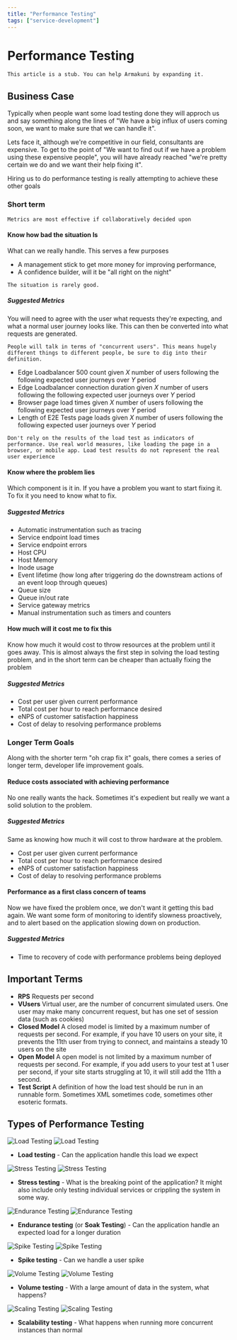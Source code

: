 ```yaml
---
title: "Performance Testing"
tags: ["service-development"]
---
```


# Performance Testing

```admonish info
This article is a stub. You can help Armakuni by expanding it.
```

## Business Case

Typically when people want some load testing done they will approch us and say something along the lines of "We have a big influx of users coming soon, we want to make sure that we can handle it".

Lets face it, although we're competitive in our field, consultants are expensive. To get to the point of "We want to find out if we have a problem using these expensive people", you will have already reached "we're pretty certain we do and we want their help fixing it". 

Hiring us to do performance testing is really attempting to achieve these other goals

### Short term 

```admonish tip
Metrics are most effective if collaboratively decided upon
```


#### Know how bad the situation Is

What can we really handle. This serves a few purposes
 
* A management stick to get more money for improving performance, 
* A confidence builder, will it be "all right on the night"
 
 
```admonish tip
The situation is rarely good. 
```
 
##### Suggested Metrics
 
You will need to agree with the user what requests they're expecting, and what a normal user journey looks like. This can then be converted into what requests are generated.
 
```admonish tip
People will talk in terms of "concurrent users". This means hugely different things to different people, be sure to dig into their definition.
```

 
* Edge Loadbalancer 500 count given *X* number of users following the following expected user journeys over *Y* period
* Edge Loadbalancer connection duration given *X* number of users following the following expected user journeys over *Y* period
* Browser page load times given *X* number of users following the following expected user journeys over *Y* period
* Length of E2E Tests page loads given *X* number of users following the following expected user journeys over *Y* period


```admonish tip
Don't rely on the results of the load test as indicators of performance. Use real world measures, like loading the page in a browser, or mobile app. Load test results do not represent the real user experience
```


#### Know where the problem lies

Which component is it in. If you have a problem you want to start fixing it. To fix it you need to know what to fix. 

##### Suggested Metrics

* Automatic instrumentation such as tracing
* Service endpoint load times
* Service endpoint errors
* Host CPU
* Host Memory
* Inode usage
* Event lifetime (how long after triggering do the downstream actions of an event loop through queues)
* Queue size
* Queue in/out rate
* Service gateway metrics
* Manual instrumentation such as timers and counters

#### How much will it cost me to fix this

Know how much it would cost to throw resources at the problem until it goes away. This is almost always the first step in solving the load testing problem, and in the short term can be cheaper than actually fixing the problem

##### Suggested Metrics

* Cost per user given current performance
* Total cost per hour to reach performance desired
* eNPS of customer satisfaction happiness
* Cost of delay to resolving performance problems

### Longer Term Goals

Along with the shorter term "oh crap fix it" goals, there comes a series of longer term, developer life improvement goals.

#### Reduce costs associated with achieving performance

No one really wants the hack. Sometimes it's expedient but really we want a solid solution to the problem. 

##### Suggested Metrics

Same as knowing how much it will cost to throw hardware at the problem.

* Cost per user given current performance
* Total cost per hour to reach performance desired
* eNPS of customer satisfaction happiness
* Cost of delay to resolving performance problems

#### Performance as a first class concern of teams

Now we have fixed the problem once, we don't want it getting this bad again. We want some form of monitoring to identify slowness proactively, and to alert based on the application slowing down on production.

##### Suggested Metrics

* Time to recovery of code with performance problems being deployed

## Important Terms

* **RPS** Requests per second
* **VUsers** Virtual user, are the number of concurrent simulated users. One user may make many concurrent request, but has one set of session data (such as cookies)
* **Closed Model** A closed model is limited by a maximum number of requests per second. For example, if you have 10 users on your site, it prevents the 11th user from trying to connect, and maintains a steady 10 users on the site
* **Open Model** A open model is not limited by a maximum number of requests per second. For example, if you add users to your test at 1 user per second, if your site starts struggling at 10, it will still add the 11th a second.
* **Test Script** A definition of how the load test should be run in an runnable form. Sometimes XML sometimes code, sometimes other esoteric formats.

## Types of Performance Testing

![Load Testing](../img/performance-testing/load-testing.png)
![Load Testing](../img/performance-testing/load-graph.png)


* **Load testing** - Can the application handle this load we expect

![Stress Testing](../img/performance-testing/stress-testing.png)
![Stress Testing](../img/performance-testing/stress-graph.png)


* **Stress testing** - What is the breaking point of the application? It might also include only testing individual services or crippling the system in some way.

![Endurance Testing](../img/performance-testing/soak-testing.png)
![Endurance Testing](../img/performance-testing/soak-graph.png)

* **Endurance testing** (or **Soak Testing**) - Can the application handle an expected load for a longer duration

![Spike Testing](../img/performance-testing/spike-testing.png)
![Spike Testing](../img/performance-testing/spike-graph.png)

* **Spike testing** - Can we handle a user spike

![Volume Testing](../img/performance-testing/volume-testing.png)
![Volume Testing](../img/performance-testing/load-graph.png)


* **Volume testing** - With a large amount of data in the system, what happens?

![Scaling Testing](../img/performance-testing/scaling-testing.png)
![Scaling Testing](../img/performance-testing/load-graph.png)


* **Scalability testing** - What happens when running more concurrent instances than normal 